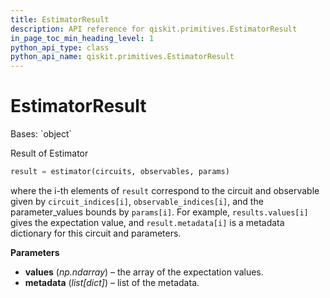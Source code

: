 ```yaml
---
title: EstimatorResult
description: API reference for qiskit.primitives.EstimatorResult
in_page_toc_min_heading_level: 1
python_api_type: class
python_api_name: qiskit.primitives.EstimatorResult
---
```


# EstimatorResult

<Class id="qiskit.primitives.EstimatorResult" isDedicatedPage={true} github="https://github.com/qiskit/qiskit/tree/stable/0.20/qiskit/primitives/estimator_result.py" signature="EstimatorResult(values, metadata)" modifiers="class">
  Bases: `object`

  Result of Estimator

  ```python
  result = estimator(circuits, observables, params)
  ```

  where the i-th elements of `result` correspond to the circuit and observable given by `circuit_indices[i]`, `observable_indices[i]`, and the parameter\_values bounds by `params[i]`. For example, `results.values[i]` gives the expectation value, and `result.metadata[i]` is a metadata dictionary for this circuit and parameters.

  **Parameters**

  *   **values** (*np.ndarray*) – the array of the expectation values.
  *   **metadata** (*list\[dict]*) – list of the metadata.
</Class>

